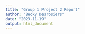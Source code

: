 ```yaml
---
title: "Group 1 Project 2 Report"
author: "Becky Desrosiers"
date: "2023-11-19"
output: html_document
---
```




















